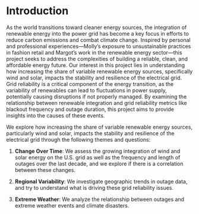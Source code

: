 # Introduction


As the world transitions toward cleaner energy sources, the integration of renewable energy into the power grid has become a key focus in efforts to reduce carbon emissions and combat climate change. Inspired by personal and professional experiences—Molly’s exposure to unsustainable practices in fashion retail and Margot’s work in the renewable energy sector—this project seeks to address the complexities of building a reliable, clean, and affordable energy future. Our interest in this project lies in understanding how increasing the share of variable renewable energy sources, specifically wind and solar, impacts the stability and resilience of the electrical grid. Grid reliability is a critical component of the energy transition, as the variability of renewables can lead to fluctuations in power supply, potentially causing disruptions if not properly managed. By examining the relationship between renewable integration and grid reliability metrics like blackout frequency and outage duration, this project aims to provide insights into the causes of these events.

We explore how increasing the share of variable renewable energy sources, particularly wind and solar, impacts the stability and resilience of the electrical grid through the following themes and questions:


1. **Change Over Time**: We assess the growing integration of wind and solar energy on the U.S. grid as well as the frequency and length of outages over the last decade, and we explore if there is a correlation between these changes.

2. **Regional Variability**: We investigate geographic trends in outage data, and try to understand what is driving these grid reliability issues.

3. **Extreme Weather**: We analyze the relationship between outages and extreme weather events and climate disasters. 

